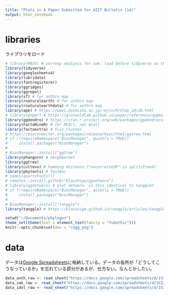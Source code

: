 ```yaml
---
title: "Plots in A Paper Submitted for AIIT Bulletin (14)"
output: html_notebook
---
```


# libraries

ライブラリをロード

```r
# library(MASS) # corresp analysis for sak. load before tidyverse so that it won't mask select from dplyr
library(tidyverse)
library(googlesheets4)
library(lubridate)
library(fontregisterer)
library(ggridges)
library(ggrepel)
library(sf) # for anthro map
library(rnaturalearth) # for anthro map
library(rnaturalearthdata) # for anthro map
library(ape) # https://www1.doshisha.ac.jp/~mjin/R/Chap_28/28.html
# library(poppr) # https://grunwaldlab.github.io/poppr/reference/upgma.html
library(ggdendro) # https://cran.r-project.org/web/packages/ggdendro/vignettes/ggdendro.html
library(FactoMineR) # for MCA(), not mca()
library(factoextra) # fviz_cluster
# https://bioconductor.org/packages/release/bioc/html/ggtree.html
# if (!requireNamespace("BiocManager", quietly = TRUE))
#     install.packages("BiocManager")
# 
# BiocManager::install("ggtree")
library(phangorn) # neighbornet
library(ggtree)
library(cultevo) # hamming distance ("uncorrectedP" in splitsTree4)
library(phytools) # fastAnc
# names(quartzFonts())
# remotes::install_github("KlausVigo/ggnetworx")
# library(ggnetworx) # plot networx. is this identical to tanggle?
# if (!requireNamespace("BiocManager", quietly = TRUE))
#     install.packages("BiocManager")
# 
# BiocManager::install("tanggle")
library(tanggle) # https://klausvigo.github.io/tanggle/articles/tanggle_vignette.html
```

```r
setwd("~/Documents/phylogen")
theme_set(theme(text = element_text(family = "YuGothic")))
knitr::opts_chunk$set(dev = "ragg_png")
```


# data

データは[Google Spreadsheets](https://docs.google.com/spreadsheets/d/1VZzjCMs21iBTIXoHR2Ph8wqyS8jQBlS4TDAmJXYjVKI/edit?usp=sharing)に格納している。データの各所が「どうしてこうなっているか」を忘れている部分があるが、仕方ない。なんとかしたい。

```r
data_anth_raw <- read_sheet("https://docs.google.com/spreadsheets/d/1VZzjCMs21iBTIXoHR2Ph8wqyS8jQBlS4TDAmJXYjVKI/edit?usp=sharing", sheet = "anthropomorphic artefacts")
data_sak_raw <- read_sheet("https://docs.google.com/spreadsheets/d/1VZzjCMs21iBTIXoHR2Ph8wqyS8jQBlS4TDAmJXYjVKI/edit?usp=sharing", sheet = "swiss army knives")
data_idol_raw <- read_sheet("https://docs.google.com/spreadsheets/d/1VZzjCMs21iBTIXoHR2Ph8wqyS8jQBlS4TDAmJXYjVKI/edit?usp=sharing", sheet = "idol lightsticks")

```



